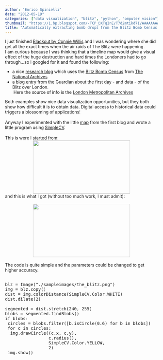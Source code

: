 ```yaml
---
author: "Enrico Spinielli"
date: "2012-05-19"
categories: ["data visualization", "blitz", "python", "omputer vision"]
thumbnail: "https://1.bp.blogspot.com/-TCP_DXTqInE/T7d2mtikd7I/AAAAAAAAAuA/lEMv3-q6Ez0/s72-c/the_blitz.png"
title: "Automatically extracting bomb drops from the Blitz Bomb Census maps"
---
```


I just finished <a href="https://en.wikipedia.org/wiki/Blackout/All_Clear">Blackout by Connie Willis</a>&nbsp;and I was wondering where she did get all the exact times when the air raids of The Blitz were happening.<br />I am curious because I was thinking that a timeline map would give a visual effect of the huge destruction and hard times the Londoners had to go through...so I googled for it and found the following:<br /><ul><li>a nice <a href="https://blitzbombcensusmaps.wordpress.com/">research blog</a>&nbsp;which uses the <a href="https://www.nationalarchives.gov.uk/records/research-guides/maps-bomb-census-survey.htm">Blitz Bomb Census</a> from <a href="https://www.nationalarchives.gov.uk/">The National Archives</a></li><li>a <a href="https://www.guardian.co.uk/news/datablog/2010/sep/06/london-blitz-bomb-map-september-7-1940">blog entry</a> from the Guardian about the first day - and data - of the Blitz over London.<br />&nbsp;Here the source of info is the <a href="https://www.cityoflondon.gov.uk/Corporation/LGNL_Services/Leisure_and_culture/Records_and_archives/">London Metropolitan Archives</a></li></ul>Both examples show nice data visualization opportunities, but they both show how difficult it is to obtain data. Digital access to historical data could triggers a blossoming of applications!<br /><br />Anyway I experimented with the little <a href="https://blitzbombcensusmaps.files.wordpress.com/2012/04/example-of-the-aggregate-maps.jpg">map</a>&nbsp;from the first blog and wrote a little program using <a href="https://simplecv.org/">SimpleCV</a>.<br /><br />This is were I started from:<br /><div class="separator" style="clear: both; text-align: center;"><a href="https://1.bp.blogspot.com/-TCP_DXTqInE/T7d2mtikd7I/AAAAAAAAAuA/lEMv3-q6Ez0/s1600/the_blitz.png" imageanchor="1" style="margin-left: 1em; margin-right: 1em;"><img border="0" height="175" src="https://1.bp.blogspot.com/-TCP_DXTqInE/T7d2mtikd7I/AAAAAAAAAuA/lEMv3-q6Ez0/s320/the_blitz.png" width="320" /></a></div>and this is what I got (without too much work, I must admit):<br /><br /><div class="separator" style="clear: both; text-align: center;"><a href="https://4.bp.blogspot.com/-Ah6GjORTdBU/T7d261ibIcI/AAAAAAAAAuI/giWlVstQcp0/s1600/the_blitz_highlighted_bombs.png" imageanchor="1" style="margin-left: 1em; margin-right: 1em;"><img border="0" height="175" src="https://4.bp.blogspot.com/-Ah6GjORTdBU/T7d261ibIcI/AAAAAAAAAuI/giWlVstQcp0/s320/the_blitz_highlighted_bombs.png" width="320" /></a></div><br />The code is quite simple and the parameters could be changed to get higher accuracy.<br /><br /><pre class="brush:python">blz = Image("./sampleimages/the_blitz.png")<br />img = blz.copy()<br />dist = img.colorDistance(SimpleCV.Color.WHITE)<br />dist.dilate(2)<br /><br />segmented = dist.stretch(240, 255)<br />blobs = segmented.findBlobs()<br />if blobs:<br /> circles = blobs.filter([b.isCircle(0.6) for b in blobs])<br /> for c in circles:<br />  img.drawCircle((c.x, c.y),<br />                 c.radius(),<br />                 SimpleCV.Color.YELLOW,<br />                 2)<br /> img.show()<br /><br /></pre><link href="https://alexgorbatchev.com/pub/sh/current/styles/shCore.css" rel="stylesheet" type="text/css"></link><link href="https://alexgorbatchev.com/pub/sh/current/styles/shCoreDefault.css" rel="stylesheet" type="text/css"></link><link href="https://alexgorbatchev.com/pub/sh/current/styles/shThemeMidnight.css" rel="stylesheet" type="text/css"></link>   <script src="https://alexgorbatchev.com/pub/sh/current/scripts/shCore.js" type="text/javascript"></script><script src="https://alexgorbatchev.com/pub/sh/current/scripts/shAutoloader.js" type="text/javascript"></script>   <script src="https://alexgorbatchev.com/pub/sh/current/scripts/shBrushJava.js" type="text/javascript"></script><script src="https://alexgorbatchev.com/pub/sh/current/scripts/shBrushJScript.js" type="text/javascript"></script><script src="https://alexgorbatchev.com/pub/sh/current/scripts/shBrushCSharp.js" type="text/javascript"></script><script src="https://alexgorbatchev.com/pub/sh/current/scripts/shBrushXml.js" type="text/javascript"></script><script src="https://alexgorbatchev.com/pub/sh/current/scripts/shBrushSql.js" type="text/javascript"></script><script src="https://alexgorbatchev.com/pub/sh/current/scripts/shBrushCss.js" type="text/javascript"></script><script src="https://alexgorbatchev.com/pub/sh/current/scripts/shBrushPython.js" type="text/javascript"></script>   <script language="javascript" type="text/javascript">    SyntaxHighlighter.config.bloggerMode = true;     SyntaxHighlighter.all(); </script>
